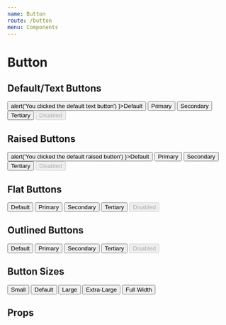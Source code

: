 ```yaml
---
name: Button
route: /button
menu: Components
---
```



# Button

## Default/Text Buttons
<Playground>
  <MarginWrapper>
    <Button variant='text' color='default' onClick={ () => alert('You clicked the default text button') }>Default</Button>
    <Button variant='text' color='primary'>Primary</Button>
    <Button variant='text' color='secondary'>Secondary</Button>
    <Button variant='text' color='tertiary'>Tertiary</Button>
    <Button variant='text' color='primary' disabled>Disabled</Button>
  </MarginWrapper>
</Playground>

## Raised Buttons
<Playground>
  <MarginWrapper>
    <Button variant='raised' color='default' onClick={ () => alert('You clicked the default raised button') }>Default</Button>
    <Button variant='raised' color='primary'>Primary</Button>
    <Button variant='raised' color='secondary'>Secondary</Button>
    <Button variant='raised' color='tertiary'>Tertiary</Button>
    <Button variant='raised' color='primary' disabled>Disabled</Button>
  </MarginWrapper>
</Playground>


## Flat Buttons
<Playground>
  <MarginWrapper>
    <Button variant='flat' color='default'>Default</Button>
    <Button variant='flat' color='primary'>Primary</Button>
    <Button variant='flat' color='secondary'>Secondary</Button>
    <Button variant='flat' color='tertiary'>Tertiary</Button>
    <Button variant='flat' color='primary' disabled>Disabled</Button>
  </MarginWrapper>
</Playground>

## Outlined Buttons
<Playground>
  <MarginWrapper>
    <Button variant='outlined' color='default'>Default</Button>
    <Button variant='outlined' color='primary'>Primary</Button>
    <Button variant='outlined' color='secondary'>Secondary</Button>
    <Button variant='outlined' color='tertiary'>Tertiary</Button>
    <Button variant='outlined' color='primary' disabled>Disabled</Button>
  </MarginWrapper>
</Playground>

## Button Sizes
<Playground>
  <MarginWrapper>
    <Button variant='flat' color='primary' size='small'>Small</Button>
    <Button variant='flat' color='primary' size='medium'>Default</Button>
    <Button variant='flat' color='primary' size='large'>Large</Button>
    <Button variant='flat' color='primary' size='extra-large'>Extra-Large</Button>
    <Button variant='flat' color='primary' fullwidth>Full Width</Button>
  </MarginWrapper>
</Playground>

## Props
<Props of={Button} />
